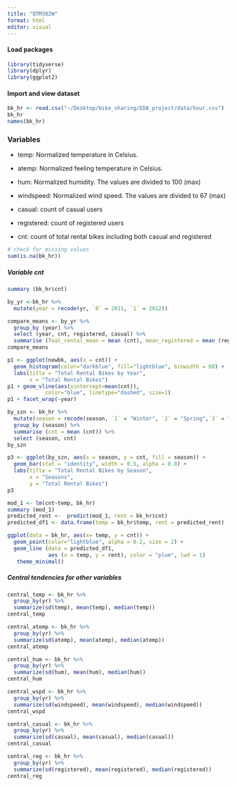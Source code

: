 ```yaml
---
title: "QTM302W"
format: html
editor: visual
---
```


#### Load packages

```r
library(tidyverse)
library(dplyr)
library(ggplot2)
```

#### Import and view dataset

```r
bk_hr <- read.csv("~/Desktop/bike_sharing/EDA_project/data/hour.csv")
bk_hr
names(bk_hr)
```

### Variables

-   temp: Normalized temperature in Celsius.

-   atemp: Normalized feeling temperature in Celsius.

-   hum: Normalized humidity. The values are divided to 100 (max)

-   windspeed: Normalized wind speed. The values are divided to 67 (max)

-   casual: count of casual users

-   registered: count of registered users

-   cnt: count of total rental bikes including both casual and registered

```r
# check for missing values 
sum(is.na(bk_hr))
```

##### Variable cnt

```r
summary (bk_hr$cnt)
```

```r
by_yr <-bk_hr %>%
  mutate(year = recode(yr, `0` = 2011, `1` = 2012))

compare_means <- by_yr %>%
  group_by (year) %>%
  select (year, cnt, registered, casual) %>%
  summarise (Toal_rental_mean = mean (cnt), mean_registered = mean (registered), mean_casual_user = mean (casual)) 
compare_means

```

```r
p1 <- ggplot(newbk, aes(x = cnt)) +
  geom_histogram(color="darkblue", fill="lightblue", binwidth = 60) +
  labs(title = "Total Rental Bikes by Year",
       x = "Total Rental Bikes")
p1 + geom_vline(aes(xintercept=mean(cnt)),
            color="blue", linetype="dashed", size=1)
p1 + facet_wrap(~year)
```

```r
by_szn <- bk_hr %>%
  mutate(season = recode(season, `1` = "Winter", `2` = "Spring",`3` = "Summer", `4` = "Fall")) %>%
  group_by (season) %>%
  summarise (cnt = mean (cnt)) %>%
  select (season, cnt) 
by_szn
```

```r
p3 <- ggplot(by_szn, aes(x = season, y = cnt, fill = season)) +
  geom_bar(stat = "identity", width = 0.5, alpha = 0.8) +
  labs(title = "Total Rental Bikes by Season",
       x = "Seasons",
       y = "Total Rental Bikes")
p3
```

```r
mod_1 <- lm(cnt~temp, bk_hr)
summary (mod_1)
predicted_rent <-  predict(mod_1, rent = bk_hr$cnt)
predicted_df1 <- data.frame(temp = bk_hr$temp, rent = predicted_rent)

ggplot(data = bk_hr, aes(x= temp, y = cnt)) + 
  geom_point(color="lightblue", alpha = 0.2, size = 2) +
  geom_line (data = predicted_df1, 
             aes (x = temp, y = rent), color = "plum", lwd = 1)
   theme_minimal()
```

##### Central tendencies for other variables 

```r
central_temp <- bk_hr %>%
  group_by(yr) %>%
  summarize(sd(temp), mean(temp), median(temp))
central_temp
```

```r
central_atemp <- bk_hr %>%
  group_by(yr) %>%
  summarize(sd(atemp), mean(atemp), median(atemp))
central_atemp
```

```r
central_hum <- bk_hr %>%
  group_by(yr) %>%
  summarize(sd(hum), mean(hum), median(hum))
central_hum
```

```r
central_wspd <- bk_hr %>%
  group_by(yr) %>%
  summarize(sd(windspeed), mean(windspeed), median(windspeed))
central_wspd
```

```r
central_casual <- bk_hr %>%
  group_by(yr) %>%
  summarize(sd(casual), mean(casual), median(casual))
central_casual

```

```r
central_reg <- bk_hr %>%
  group_by(yr) %>%
  summarize(sd(registered), mean(registered), median(registered))
central_reg

```
